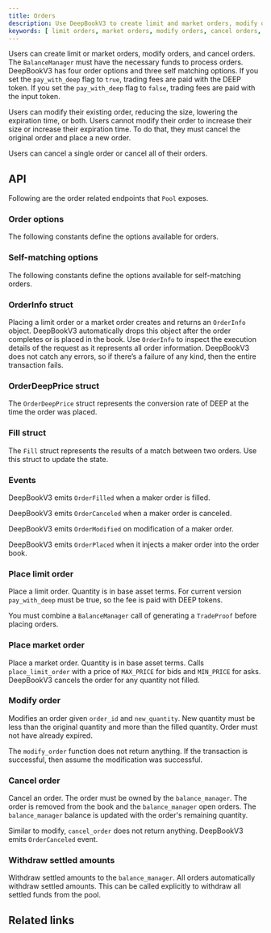 ```yaml
---
title: Orders
description: Use DeepBookV3 to create limit and market orders, modify orders, or cancel orders. 
keywords: [ limit orders, market orders, modify orders, cancel orders, balancemanager, deepbookv3, pay_with_deep, DEEP token, reduce order size, lower expiration time, order options, self-matching options, orderinfo, orderdeepprice, fill, events, place market order, withdraw amount, withdraw settled amount ]
---
```


Users can create limit or market orders, modify orders, and cancel orders. The `BalanceManager` must have the necessary funds to process orders. DeepBookV3 has four order options and three self matching options. If you set the `pay_with_deep` flag to `true`, trading fees are paid with the DEEP token. If you set the `pay_with_deep` flag to `false`, trading fees are paid with the input token.

Users can modify their existing order, reducing the size, lowering the expiration time, or both. Users cannot modify their order to increase their size or increase their expiration time. To do that, they must cancel the original order and place a new order.

Users can cancel a single order or cancel all of their orders.

## API

Following are the order related endpoints that `Pool` exposes.

### Order options

The following constants define the options available for orders.

<ImportContent source="packages/deepbook/sources/helper/constants.move" mode="code" org="MystenLabs" repo="deepbookv3" variable="NO_RESTRICTION,IMMEDIATE_OR_CANCEL,FILL_OR_KILL,POST_ONLY" />

### Self-matching options

The following constants define the options available for self-matching orders.

<ImportContent source="packages/deepbook/sources/helper/constants.move" mode="code" org="MystenLabs" repo="deepbookv3" variable="SELF_MATCHING_ALLOWED,CANCEL_TAKER,CANCEL_MAKER" />

### OrderInfo struct

Placing a limit order or a market order creates and returns an `OrderInfo` object. DeepBookV3 automatically drops this object after the order completes or is placed in the book. Use `OrderInfo` to inspect the execution details of the request as it represents all order information. DeepBookV3 does not catch any errors, so if there’s a failure of any kind, then the entire transaction fails.

<ImportContent source="packages/deepbook/sources/book/order_info.move" org="MystenLabs" repo="deepbookv3" mode="code" struct="OrderInfo" />

### OrderDeepPrice struct

The `OrderDeepPrice` struct represents the conversion rate of DEEP at the time the order was placed.

<ImportContent source="packages/deepbook/sources/vault/deep_price.move" mode="code" org="MystenLabs" repo="deepbookv3" struct="OrderDeepPrice" />

### Fill struct

The `Fill` struct represents the results of a match between two orders. Use this struct to update the state.

<ImportContent source="packages/deepbook/sources/book/fill.move" mode="code" org="MystenLabs" repo="deepbookv3" struct="Fill" />

### Events

DeepBookV3 emits `OrderFilled` when a maker order is filled.

<ImportContent source="packages/deepbook/sources/book/order_info.move" mode="code" org="MystenLabs" repo="deepbookv3" struct="OrderFilled" />

DeepBookV3 emits `OrderCanceled` when a maker order is canceled.

<ImportContent source="packages/deepbook/sources/book/order.move" mode="code" org="MystenLabs" repo="deepbookv3" struct="OrderCanceled" />

DeepBookV3 emits `OrderModified` on modification of a maker order.

<ImportContent source="packages/deepbook/sources/book/order.move" mode="code" org="MystenLabs" repo="deepbookv3" struct="OrderModified" />

DeepBookV3 emits `OrderPlaced` when it injects a maker order into the order book.

<ImportContent source="packages/deepbook/sources/book/order_info.move" mode="code" org="MystenLabs" repo="deepbookv3" struct="OrderPlaced" />

### Place limit order

Place a limit order. Quantity is in base asset terms. For current version `pay_with_deep` must be true, so the 
fee is paid with DEEP tokens. 

You must combine a `BalanceManager` call of generating a `TradeProof` before placing orders.

<ImportContent source="packages/deepbook/sources/pool.move" mode="code" org="MystenLabs" repo="deepbookv3" fun="place_limit_order" noComments />

### Place market order

Place a market order. Quantity is in base asset terms. Calls `place_limit_order` with a price of `MAX_PRICE` for bids and `MIN_PRICE` for asks. DeepBookV3 cancels the order for any quantity not filled.

<ImportContent source="packages/deepbook/sources/pool.move" mode="code" org="MystenLabs" repo="deepbookv3" fun="place_market_order" noComments />

### Modify order

Modifies an order given `order_id` and `new_quantity`. New quantity must be less than the original quantity and more than the filled quantity. Order must not have already expired.

The `modify_order` function does not return anything. If the transaction is successful, then assume the modification was successful.

<ImportContent source="packages/deepbook/sources/pool.move" mode="code" org="MystenLabs" repo="deepbookv3" fun="modify_order" noComments />

### Cancel order

Cancel an order. The order must be owned by the `balance_manager`. The order is removed from the book and the `balance_manager` open orders. The `balance_manager` balance is updated with the order's remaining quantity.

Similar to modify, `cancel_order` does not return anything. DeepBookV3 emits `OrderCanceled` event.

<ImportContent source="packages/deepbook/sources/pool.move" mode="code" org="MystenLabs" repo="deepbookv3" fun="cancel_order" noComments />

### Withdraw settled amounts

Withdraw settled amounts to the `balance_manager`. All orders automatically withdraw settled amounts. This can be called explicitly to withdraw all settled funds from the pool.

<ImportContent source="packages/deepbook/sources/pool.move" mode="code" org="MystenLabs" repo="deepbookv3" fun="withdraw_settled_amounts" noComments />

## Related links

<RelatedLink href="https://github.com/MystenLabs/deepbookv3" label="DeepBookV3 repository" desc="The DeepBookV3 repository on GitHub." />